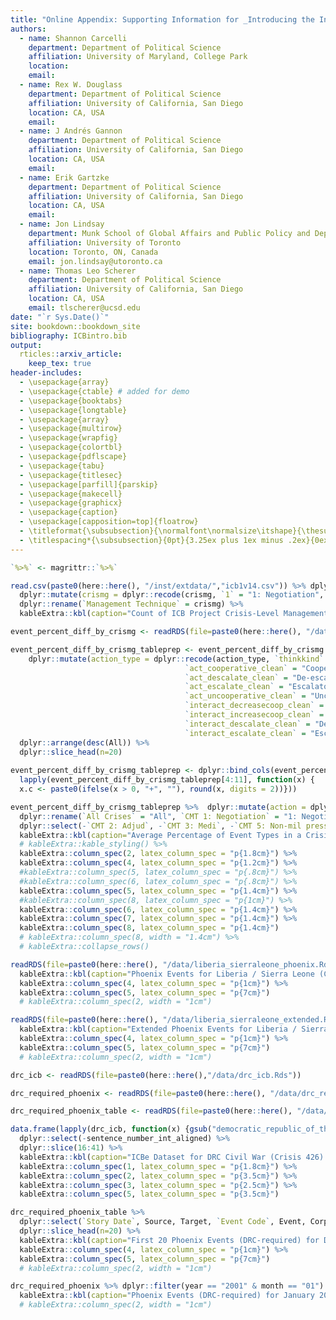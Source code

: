 ```yaml
---
title: "Online Appendix: Supporting Information for _Introducing the International Crisis Behavior Event (ICBe) Dataset_"
authors:
  - name: Shannon Carcelli
    department: Department of Political Science
    affiliation: University of Maryland, College Park
    location: 
    email: 
  - name: Rex W. Douglass
    department: Department of Political Science
    affiliation: University of California, San Diego
    location: CA, USA
    email: 
  - name: J Andrés Gannon
    department: Department of Political Science
    affiliation: University of California, San Diego
    location: CA, USA
    email: 
  - name: Erik Gartzke
    department: Department of Political Science
    affiliation: University of California, San Diego
    location: CA, USA
    email: 
  - name: Jon Lindsay
    department: Munk School of Global Affairs and Public Policy and Department of Political Science
    affiliation: University of Toronto
    location: Toronto, ON, Canada
    email: jon.lindsay@utoronto.ca
  - name: Thomas Leo Scherer
    department: Department of Political Science
    affiliation: University of California, San Diego
    location: CA, USA
    email: tlscherer@ucsd.edu
date: "`r Sys.Date()`"
site: bookdown::bookdown_site
bibliography: ICBintro.bib
output: 
  rticles::arxiv_article:
    keep_tex: true
header-includes:
  - \usepackage{array}
  - \usepackage{ctable} # added for demo
  - \usepackage{booktabs}
  - \usepackage{longtable}
  - \usepackage{array}
  - \usepackage{multirow}
  - \usepackage{wrapfig}
  - \usepackage{colortbl}
  - \usepackage{pdflscape}
  - \usepackage{tabu}
  - \usepackage{titlesec}
  - \usepackage[parfill]{parskip}
  - \usepackage{makecell}
  - \usepackage{graphicx}
  - \usepackage{caption}
  - \usepackage[capposition=top]{floatrow}
  - \titleformat{\subsubsection}{\normalfont\normalsize\itshape}{\thesubsubsection}{1em}{}
  - \titlespacing*{\subsubsection}{0pt}{3.25ex plus 1ex minus .2ex}{0ex plus .2ex}
---
```


```r
`%>%` <- magrittr::`%>%`
```

<!-- # (APPENDIX) Appendix {-}  -->
<!-- https://bookdown.org/yihui/rmarkdown-cookbook/bibliography.html -->
<!-- may require additional software -->

\begin{figure}[h]
\caption{Action Event Classification Tree\label{fig:event_action_tree}}
\centering{\includegraphics[width=17cm]{figures/event_action_tree}}
\end{figure}


\begin{figure}[h]
\caption{Graphical User Interface (GUI) for coding ICBED\label{fig:coding_gui}}
\centering{\includegraphics[width=17cm]{figures/gui_example}}
\end{figure}


\begin{figure}
\caption{Crisis Actors counts for ICB Project system-level data and for ICBe \label{fig:actors_by_crisis}}
\centering{\includegraphics[width=17cm]{figures/actors_by_crisis}}
\textit{Notes:} The number of perceived actors in each crisis as recorded by the ICB Project vs. the number of actors recorded in the ICBe dataset, with and without non-state actors.
\end{figure}


```r
read.csv(paste0(here::here(), "/inst/extdata/","icb1v14.csv")) %>% dplyr::count(crismg) %>% 
  dplyr::mutate(crismg = dplyr::recode(crismg, `1` = "1: Negotiation", `2`="2: Adjudication", `3`= "3: Mediation", `4` = "4: Multiple excluding violence", `5` = "5: Non-military pressure", `6` = "6: Non-violent military", `7` = "7: Multiple including violence", `8` = "8: Violence")) %>%
  dplyr::rename(`Management Technique` = crismg) %>% 
  kableExtra::kbl(caption="Count of ICB Project Crisis-Level Management Technique \\label{tbl:ICBproject_crisis_management_technique}") %>% kableExtra::row_spec(0,bold=TRUE)
```


```r
event_percent_diff_by_crismg <- readRDS(file=paste0(here::here(), "/data/event_percent_diff_by_crismg.rds"))

event_percent_diff_by_crismg_tableprep <- event_percent_diff_by_crismg %>% 
    dplyr::mutate(action_type = dplyr::recode(action_type, `thinkkind` = "Think", `sayintkind`="Speech", 
                                       `act_cooperative_clean` = "Cooperative", 
                                       `act_descalate_clean` = "De-escalatory ", 
                                       `act_escalate_clean` = "Escalatory", 
                                       `act_uncooperative_clean` = "Uncooperative", 
                                       `interact_decreasecoop_clean` = "Uncooperative", 
                                       `interact_increasecoop_clean` = "Cooperative", 
                                       `interact_descalate_clean` = "De-escalatory ", 
                                       `interact_escalate_clean` = "Escalatory")) %>% 
  dplyr::arrange(desc(All)) %>% 
  dplyr::slice_head(n=20) 
  
event_percent_diff_by_crismg_tableprep <- dplyr::bind_cols(event_percent_diff_by_crismg_tableprep[1:3],
  lapply(event_percent_diff_by_crismg_tableprep[4:11], function(x) {
  x.c <- paste0(ifelse(x > 0, "+", ""), round(x, digits = 2))}))
```


```r
event_percent_diff_by_crismg_tableprep %>%  dplyr::mutate(action = dplyr::recode(action, `invasion/occupation` = "invasion / occupation")) %>% 
  dplyr::rename(`All Crises` = "All", `CMT 1: Negotiation` = "1: Negotiation", `CMT 2: Adjud`="2: Adjudication", `CMT 3: Medi`= "3: Mediation", `CMT 4: Multi no violence` = "4: Multiple excluding violence", `CMT 5: Non-mil pressure` = "5: Non-military pressure", `CMT 6: Non-violent mil` = "6: Non-violent military", `CMT 7: Multi with violence` = "7: Multiple including violence", `CMT 8: Violence` = "8: Violence") %>% 
  dplyr::select(-`CMT 2: Adjud`, -`CMT 3: Medi`, -`CMT 5: Non-mil pressure`) %>%
  kableExtra::kbl(caption="Average Percentage of Event Types in a Crisis by Management Technique (CMT) \\label{tbl:crismg_count_mean_table}")  %>%
  # kableExtra::kable_styling() %>% 
  kableExtra::column_spec(2, latex_column_spec = "p{1.8cm}") %>%
  kableExtra::column_spec(4, latex_column_spec = "p{1.2cm}") %>%
  #kableExtra::column_spec(5, latex_column_spec = "p{.8cm}") %>%
  #kableExtra::column_spec(6, latex_column_spec = "p{.8cm}") %>%
  kableExtra::column_spec(5, latex_column_spec = "p{1.4cm}") %>%
  #kableExtra::column_spec(8, latex_column_spec = "p{1cm}") %>%
  kableExtra::column_spec(6, latex_column_spec = "p{1.4cm}") %>%
  kableExtra::column_spec(7, latex_column_spec = "p{1.4cm}") %>%
  kableExtra::column_spec(8, latex_column_spec = "p{1.4cm}")
  # kableExtra::column_spec(8, width = "1.4cm") %>% 
  # kableExtra::collapse_rows()
```


\begin{figure}
\caption{Crisis event counts from Phoenix and ICB for crises with and without USA\label{fig:phoenix_event_counts_usa}}
\centering{\includegraphics[width=17cm]{figures/phoenix_event_counts_usa}}
\end{figure}


```r
readRDS(file=paste0(here::here(), "/data/liberia_sierraleone_phoenix.Rds"))%>% 
  kableExtra::kbl(caption="Phoenix Events for Liberia / Sierra Leone (Crisis 395) \\label{tbl:liberia_sierraleone_phoenix}") %>%  
  kableExtra::column_spec(4, latex_column_spec = "p{1cm}") %>%
  kableExtra::column_spec(5, latex_column_spec = "p{7cm}")
  # kableExtra::column_spec(2, width = "1cm")
```

```r
readRDS(file=paste0(here::here(), "/data/liberia_sierraleone_extended.Rds")) %>% 
  kableExtra::kbl(caption="Extended Phoenix Events for Liberia / Sierra Leone (Crisis 395) \\label{tbl:liberia_sierraleone_phoenix_extended}") %>%  
  kableExtra::column_spec(4, latex_column_spec = "p{1cm}") %>%
  kableExtra::column_spec(5, latex_column_spec = "p{7cm}")
  # kableExtra::column_spec(2, width = "1cm")
```


```r
drc_icb <- readRDS(file=paste0(here::here(),"/data/drc_icb.Rds"))

drc_required_phoenix <- readRDS(file=paste0(here::here(), "/data/drc_required_phoenix.Rds")) 

drc_required_phoenix_table <- readRDS(file=paste0(here::here(), "/data/drc_required_phoenix_table.Rds")) 

```

```r
data.frame(lapply(drc_icb, function(x) {gsub("democratic_republic_of_the_congo", "DRC", x)})) %>% 
  dplyr::select(-sentence_number_int_aligned) %>% 
  dplyr::slice(16:41) %>%
  kableExtra::kbl(caption="ICBe Dataset for DRC Civil War (Crisis 426) around August 1998 \\label{tbl:drc_icb}") %>%
  kableExtra::column_spec(1, latex_column_spec = "p{1.8cm}") %>%
  kableExtra::column_spec(2, latex_column_spec = "p{3.5cm}") %>%
  kableExtra::column_spec(3, latex_column_spec = "p{2.5cm}") %>% 
  kableExtra::column_spec(5, latex_column_spec = "p{3.5cm}")
```


```r
drc_required_phoenix_table %>% 
  dplyr::select(`Story Date`, Source, Target, `Event Code`, Event, Corpus) %>% 
  dplyr::slice_head(n=20) %>%
  kableExtra::kbl(caption="First 20 Phoenix Events (DRC-required) for DRC Civil War (Crisis 426) \\label{tbl:drc_civil_war_start_phoenix}") %>%  
  kableExtra::column_spec(4, latex_column_spec = "p{1cm}") %>%
  kableExtra::column_spec(5, latex_column_spec = "p{7cm}")
  # kableExtra::column_spec(2, width = "1cm")
```


```r
drc_required_phoenix %>% dplyr::filter(year == "2001" & month == "01") %>% dplyr::count(EventDescription, sort=TRUE) %>%
  kableExtra::kbl(caption="Phoenix Events (DRC-required) for January 2001 DRC Civil War (Crisis 426) \\label{tbl:drc_civil_war_jan2001_phoenix}")
  # kableExtra::column_spec(2, width = "1cm")
```


